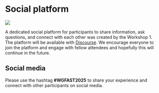 # Social platform

![](images/clipboard-3539540439.png)

A dedicated social platform for participants to share information, ask questions, and connect with each other was created by the Workshop 1. The platform will be available with [Discourse](https://discourse.ocean-acoustics.org). We encourage everyone to join the platform and engage with fellow attendees and hopefully this will continue in the future. 


## Social media
Please use the hashtag **#WGFAST2025** to share your experience and connect with other participants on social media.

